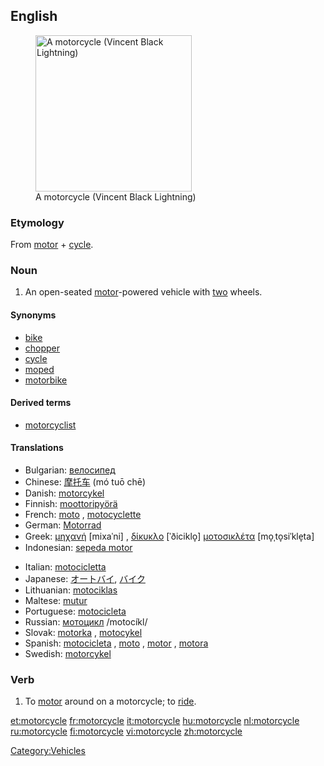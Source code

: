 ==English==
[[Image:VINCENT_Black_Lightning.jpg|thumb|right|250px|A motorcycle (Vincent Black Lightning)]]

===Etymology===
From [[motor]] + [[cycle]].

===Noun===
{{en-noun}}

# An open-seated [[motor]]-powered vehicle with [[two]] wheels.

====Synonyms====
*[[bike]]
*[[chopper]]
*[[cycle]]
*[[moped]]
*[[motorbike]]

====Derived terms====
*[[motorcyclist]]

====Translations====
{{top}}
*Bulgarian: [[велосипед]] {{m}}
*Chinese: [[摩托车]] (mó tuō chē)
*Danish: [[motorcykel]] {{c}}
*Finnish: [[moottoripyörä]]
*French: [[moto]] {{f}}, [[motocyclette]] {{f}}
*German: [[Motorrad]] {{n}}
*Greek: [[μηχανή]] [mixaˈni] {{f}}, [[δίκυκλο]] [ˈðiciklo̞] {{n}} [[μοτοσικλέτα]] [mo̞ˌto̞siˈkle̞ta] {{f}}
*Indonesian: [[sepeda motor]]
{{mid}}
*Italian: [[motocicletta]] {{f}}
*Japanese: [[オートバイ]], [[バイク]]
*Lithuanian: [[motociklas]] {{m}}
*Maltese: [[mutur]] {{m}}
*Portuguese: [[motocicleta]] {{f}}
*Russian: [[мотоцикл]] /motocíkl/ {{m}}
*Slovak: [[motorka#Slovak|motorka]] {{f}}, [[motocykel#Slovak|motocykel]] {{m}}
*Spanish: [[motocicleta]] {{f}} {{formal}}, [[moto]] {{f}}, [[motor]] {{m}} {{italbrac|Dominican Republic| colloquial}}, [[motora]] {{f}}  {{italbrac|Puerto Rico| colloquial}}
*Swedish: [[motorcykel]] {{c}}
{{bottom}}

===Verb===
{{en-verb|motorcycl|ing}}

# To [[motor]] around on a motorcycle; to [[ride]].

[[Category:Vehicles]]

[[et:motorcycle]]
[[fr:motorcycle]]
[[it:motorcycle]]
[[hu:motorcycle]]
[[nl:motorcycle]]
[[ru:motorcycle]]
[[fi:motorcycle]]
[[vi:motorcycle]]
[[zh:motorcycle]]